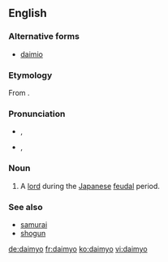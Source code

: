 {{also|daimyō}}
==English==

===Alternative forms===
* [[daimio]]

===Etymology===
From {{etyl|ja|en}} {{term|lang=ja|sc=Jpan|大名|tr=daimyō}}.

===Pronunciation===
* {{a|RP}} {{enPR|dī'myō}}, {{IPA|/ˈdaɪ.mjəʊ/}}
* {{a|US}} {{enPR|dī'myō}}, {{IPA|/ˈdaɪ.mjoʊ/}}

===Noun===
{{en-noun|daimyo|daimyos}}

# A [[lord]] during the [[Japanese]] [[feudal]] period.

===See also===
* [[samurai]]
* [[shogun]]

[[de:daimyo]]
[[fr:daimyo]]
[[ko:daimyo]]
[[vi:daimyo]]